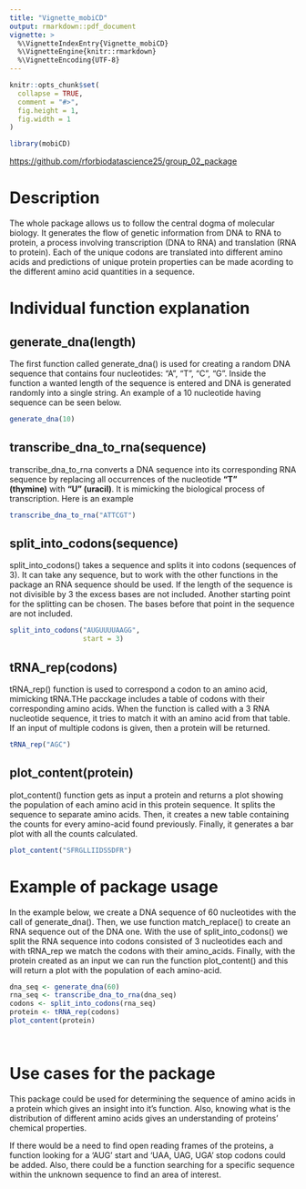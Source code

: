 ```yaml
---
title: "Vignette_mobiCD"
output: rmarkdown::pdf_document
vignette: >
  %\VignetteIndexEntry{Vignette_mobiCD}
  %\VignetteEngine{knitr::rmarkdown}
  %\VignetteEncoding{UTF-8}
---
```


```r
knitr::opts_chunk$set(
  collapse = TRUE,
  comment = "#>",
  fig.height = 1, 
  fig.width = 1
)
```

```r
library(mobiCD)
```

<https://github.com/rforbiodatascience25/group_02_package>

# Description

The whole package allows us to follow the central dogma of molecular biology. It generates the flow of genetic information from DNA to RNA to protein, a process involving transcription (DNA to RNA) and translation (RNA to protein). Each of the unique codons are translated into different amino acids and predictions of unique protein properties can be made acording to the different amino acid quantities in a sequence.

# Individual function explanation

## generate_dna(length)

The first function called generate_dna() is used for creating a random DNA sequence that contains four nucleotides: "A", "T", "C", "G". Inside the function a wanted length of the sequence is entered and DNA is generated randomly into a single string. An example of a 10 nucleotide having sequence can be seen below.

```r
generate_dna(10)
```

## transcribe_dna_to_rna(sequence)

transcribe_dna_to_rna converts a DNA sequence into its corresponding RNA sequence by replacing all occurrences of the nucleotide **"T" (thymine)** with **"U" (uracil)**. It is mimicking the biological process of transcription. Here is an example

```r
transcribe_dna_to_rna("ATTCGT")
```

## split_into_codons(sequence)

split_into_codons() takes a sequence and splits it into codons (sequences of 3). It can take any sequence, but to work with the other functions in the package an RNA sequence should be used. If the length of the sequence is not divisible by 3 the excess bases are not included. Another starting point for the splitting can be chosen. The bases before that point in the sequence are not included.

```r
split_into_codons("AUGUUUUAAGG",
                  start = 3)
```

## tRNA_rep(codons)

tRNA_rep() function is used to correspond a codon to an amino acid, mimicking tRNA.THe pacckage includes a table of codons with their corresponding amino acids. When the function is called with a 3 RNA nucleotide sequence, it tries to match it with an amino acid from that table. If an input of multiple codons is given, then a protein will be returned.

```r
tRNA_rep("AGC")
```

## plot_content(protein)

plot_content() function gets as input a protein and returns a plot showing the population of each amino acid in this protein sequence. It splits the sequence to separate amino acids. Then, it creates a new table containing the counts for every amino-acid found previously. Finally, it generates a bar plot with all the counts calculated.

```r
plot_content("SFRGLLIIDSSDFR")
```

# Example of package usage

In the example below, we create a DNA sequence of 60 nucleotides with the call of generate_dna(). Then, we use function match_replace() to create an RNA sequence out of the DNA one. With the use of split_into_codons() we split the RNA sequence into codons consisted of 3 nucleotides each and with tRNA_rep we match the codons with their amino_acids. Finally, with the protein created as an input we can run the function plot_content() and this will return a plot with the population of each amino-acid.

```r
dna_seq <- generate_dna(60) 
rna_seq <- transcribe_dna_to_rna(dna_seq)
codons <- split_into_codons(rna_seq)
protein <- tRNA_rep(codons)
plot_content(protein)

  
```

# Use cases for the package

This package could be used for determining the sequence of amino acids in a protein which gives an insight into it's function. Also, knowing what is the distribution of different amino acids gives an understanding of proteins' chemical properties.

If there would be a need to find open reading frames of the proteins, a function looking for a 'AUG' start and 'UAA, UAG, UGA' stop codons could be added. Also, there could be a function searching for a specific sequence within the unknown sequence to find an area of interest.
